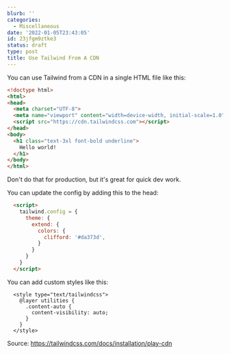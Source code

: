 ```yaml
---
blurb: ''
categories:
  - Miscellaneous
date: '2022-01-05T23:43:05'
id: 23jfgm9ztke3
status: draft
type: post
title: Use Tailwind From A CDN
---
```


You can use Tailwind from a CDN in a single HTML file like this:

```html
<!doctype html>
<html>
<head>
  <meta charset="UTF-8">
  <meta name="viewport" content="width=device-width, initial-scale=1.0">
  <script src="https://cdn.tailwindcss.com"></script>
</head>
<body>
  <h1 class="text-3xl font-bold underline">
    Hello world!
  </h1>
</body>
</html>
```

Don't do that for production, but it's great for quick dev work.

You can update the config by adding this to the head:

```html
  <script>
    tailwind.config = {
      theme: {
        extend: {
          colors: {
            clifford: '#da373d',
          }
        }
      }
    }
  </script>
```


You can add custom styles like this:


```
  <style type="text/tailwindcss">
    @layer utilities {
      .content-auto {
        content-visibility: auto;
      }
    }
  </style>
```


Source: https://tailwindcss.com/docs/installation/play-cdn





